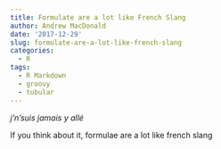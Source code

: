 ```yaml
---
title: Formulate are a lot like French Slang
author: Andrew MacDonald
date: '2017-12-29'
slug: formulate-are-a-lot-like-french-slang
categories:
  - R
tags:
  - R Markdown
  - groovy
  - tubular
---
```



_j'n'suis jamais y allé_

If you think about it, formulae are a lot like french slang
